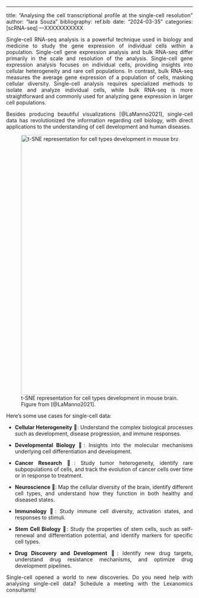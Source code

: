 ---
title: "Analysing the cell transcriptional profile at the single-cell resolution"
author: "Iara Souza"
bibliography: ref.bib
date: "2024-03-35"
categories: [scRNA-seq]
---XXXXXXXXXXX

<style>
body {
text-align: justify}
</style>

Single-cell RNA-seq analysis is a powerful technique used in biology and medicine to study the gene expression of individual cells within a population. Single-cell gene expression analysis and bulk RNA-seq differ primarily in the scale and resolution of the analysis. Single-cell gene expression analysis focuses on individual cells, providing insights into cellular heterogeneity and rare cell populations. In contrast, bulk RNA-seq measures the average gene expression of a population of cells, masking cellular diversity. Single-cell analysis requires specialized methods to isolate and analyze individual cells, while bulk RNA-seq is more straightforward and commonly used for analyzing gene expression in larger cell populations.
 
Besides producing beautiful visualizations [@LaManno2021], single-cell data has revolutionized the information regarding cell biology, with direct applications to the understanding of cell development and human diseases. 

![t-SNE representation for cell types development in mouse brain. Figure from [@LaManno2021].](fig1.jpeg){width="700" height="700" fig-alt="Single-cell graph with similarities with a map"}

Here’s some use cases for single-cell data:

- **Cellular Heterogeneity** 🧬: Understand the complex biological processes such as development, disease progression, and immune responses.

- **Developmental Biology** 🌱: Insights into the molecular mechanisms underlying cell differentiation and development.

- **Cancer Research** 🦠: Study tumor heterogeneity, identify rare subpopulations of cells, and track the evolution of cancer cells over time or in response to treatment.

- **Neuroscience** 🧠: Map the cellular diversity of the brain, identify different cell types, and understand how they function in both healthy and diseased states.

- **Immunology** 🦠: Study immune cell diversity, activation states, and responses to stimuli.

- **Stem Cell Biology** 🌱: Study the properties of stem cells, such as self-renewal and differentiation potential, and identify markers for specific cell types.

- **Drug Discovery and Development** 💊: Identify new drug targets, understand drug resistance mechanisms, and optimize drug development pipelines.

Single-cell opened a world to new discoveries. Do you need help with analysing single-cell data? Schedule a meeting with the Lexanomics consultants!
